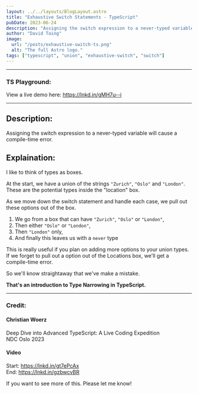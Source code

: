 ```yaml
---
layout: ../../layouts/BlogLayout.astro
title: "Exhaustive Switch Statements - TypeScript"
pubDate: 2023-06-24
description: "Assigning the switch expression to a never-typed variable will cause a compile-time error."
author: "David Taing"
image:
  url: "/posts/exhaustive-switch-ts.png"
  alt: "The full Astro logo."
tags: ["typescript", "union", "exhaustive-switch", "switch"]
---
```


---

### TS Playground:

View a live demo here: https://lnkd.in/gMH7u--i

---

## Description:

Assigning the switch expression to a never-typed variable will cause a compile-time error.

## Explaination:

I like to think of types as boxes.

At the start, we have a union of the strings `"Zurich"`, `"Oslo"` and `"London"`. These are the potential types inside the "location" box.

As we move down the switch statement and handle each case, we pull out these options out of the box.

1. We go from a box that can have `"Zurich"`, `"Oslo"` or `"London"`,
2. Then either `"Oslo"` or `"London"`,
3. Then `"London"` only,
4. And finally this leaves us with a `never` type

This is really useful if you plan on adding more options to your union types. If we forget to pull out a option out of the Locations box, we'll get a compile-time error.

So we'll know straightaway that we've make a mistake.

**That's an introduction to Type Narrowing in TypeScript.**

---

### Credit:

#### Christian Woerz<br/>

Deep Dive into Advanced TypeScript: A Live Coding Expedition<br/>
NDC Oslo 2023

#### Video

Start: https://lnkd.in/gt7ePcAx<br/>
End: https://lnkd.in/gzbwcvBR

If you want to see more of this. Please let me know!
